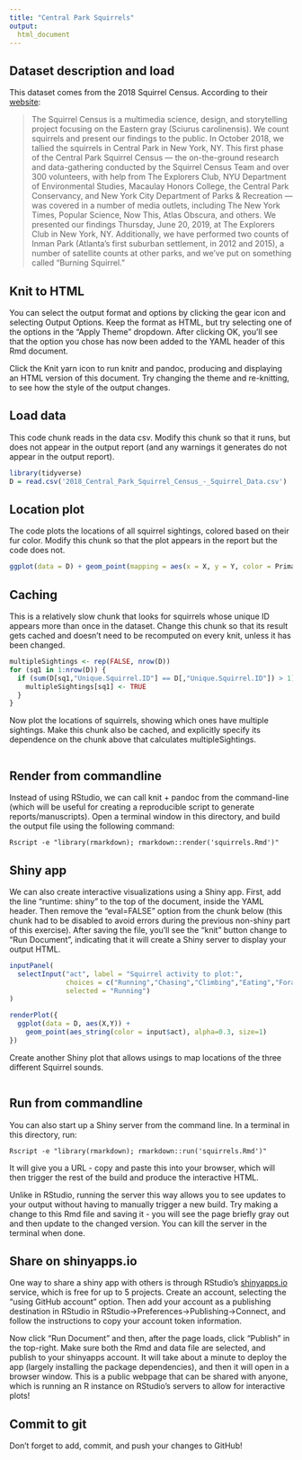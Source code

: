 ```yaml
---
title: "Central Park Squirrels"
output: 
  html_document
---
```


## Dataset description and load
This dataset comes from the 2018 Squirrel Census. According to their [website](https://www.thesquirrelcensus.com/about):

> The Squirrel Census is a multimedia science, design, and storytelling project focusing on the Eastern gray (Sciurus carolinensis). We count squirrels and present our findings to the public. In October 2018, we tallied the squirrels in Central Park in New York, NY. This first phase of the Central Park Squirrel Census — the on-the-ground research and data-gathering conducted by the Squirrel Census Team and over 300 volunteers, with help from The Explorers Club, NYU Department of Environmental Studies, Macaulay Honors College, the Central Park Conservancy, and New York City Department of Parks & Recreation — was covered in a number of media outlets, including The New York Times, Popular Science, Now This, Atlas Obscura, and others. We presented our findings Thursday, June 20, 2019, at The Explorers Club in New York, NY. Additionally, we have performed two counts of Inman Park (Atlanta’s first suburban settlement, in 2012 and 2015), a number of satellite counts at other parks, and we’ve put on something called “Burning Squirrel."


## Knit to HTML
You can select the output format and options by clicking the gear icon and selecting Output Options. Keep the format as HTML, but try selecting one of the options in the "Apply Theme" dropdown. After clicking OK, you'll see that the option you chose has now been added to the YAML header of this Rmd document.

Click the Knit yarn icon to run knitr and pandoc, producing and displaying an HTML version of this document. Try changing the theme and re-knitting, to see how the style of the output changes.


## Load data
This code chunk reads in the data csv. Modify this chunk so that it runs, but does not appear in the output report (and any warnings it generates do not appear in the output report).

```r
library(tidyverse)
D = read.csv('2018_Central_Park_Squirrel_Census_-_Squirrel_Data.csv')
```


## Location plot
The code plots the locations of all squirrel sightings, colored based on their fur color. Modify this chunk so that the plot appears in the report but the code does not.

```r
ggplot(data = D) + geom_point(mapping = aes(x = X, y = Y, color = Primary.Fur.Color), alpha=0.3, size=1)
```


## Caching
This is a relatively slow chunk that looks for squirrels whose unique ID appears more than once in the dataset. Change this chunk so that its result gets cached and doesn't need to be recomputed on every knit, unless it has been changed.

```r
multipleSightings <- rep(FALSE, nrow(D))
for (sq1 in 1:nrow(D)) {
  if (sum(D[sq1,"Unique.Squirrel.ID"] == D[,"Unique.Squirrel.ID"]) > 1) {
    multipleSightings[sq1] <- TRUE
  }
}
```


Now plot the locations of squirrels, showing which ones have multiple sightings. Make this chunk also be cached, and explicitly specify its dependence on the chunk above that calculates multipleSightings.

```r
```


## Render from commandline
Instead of using RStudio, we can call knit + pandoc from the command-line (which will be useful for creating a reproducible script to generate reports/manuscripts). Open a terminal window in this directory, and build the output file using the following command:
```
Rscript -e "library(rmarkdown); rmarkdown::render('squirrels.Rmd')"
```


## Shiny app
We can also create interactive visualizations using a Shiny app. First, add the line "runtime: shiny" to the top of the document, inside the YAML header. Then remove the "eval=FALSE" option from the chunk below (this chunk had to be disabled to avoid errors during the previous non-shiny part of this exercise). After saving the file, you'll see the "knit" button change to "Run Document", indicating that it will create a Shiny server to display your output HTML.

```r
inputPanel(
  selectInput("act", label = "Squirrel activity to plot:",
              choices = c("Running","Chasing","Climbing","Eating","Foraging"),
              selected = "Running")
)

renderPlot({
  ggplot(data = D, aes(X,Y)) +
    geom_point(aes_string(color = input$act), alpha=0.3, size=1)
})
```

Create another Shiny plot that allows usings to map locations of the three different Squirrel sounds.

```r

```


## Run from commandline
You can also start up a Shiny server from the command line. In a terminal in this directory, run:
```
Rscript -e "library(rmarkdown); rmarkdown::run('squirrels.Rmd')"
```
It will give you a URL - copy and paste this into your browser, which will then trigger the rest of the build and produce the interactive HTML.

Unlike in RStudio, running the server this way allows you to see updates to your output without having to manually trigger a new build. Try making a change to this Rmd file and saving it - you will see the page briefly gray out and then update to the changed version. You can kill the server in the terminal when done.


## Share on shinyapps.io
One way to share a shiny app with others is through RStudio's [shinyapps.io](https://www.shinyapps.io) service, which is free for up to 5 projects. Create an account, selecting the "using GitHub account" option. Then add your account as a publishing destination in RStudio in RStudio->Preferences->Publishing->Connect, and follow the instructions to copy your account token information.

Now click "Run Document" and then, after the page loads, click "Publish" in the top-right. Make sure both the Rmd and data file are selected, and publish to your shinyapps account. It will take about a minute to deploy the app (largely installing the package dependencies), and then it will open in a browser window. This is a public webpage that can be shared with anyone, which is running an R instance on RStudio's servers to allow for interactive plots!


## Commit to git
Don't forget to add, commit, and push your changes to GitHub!

